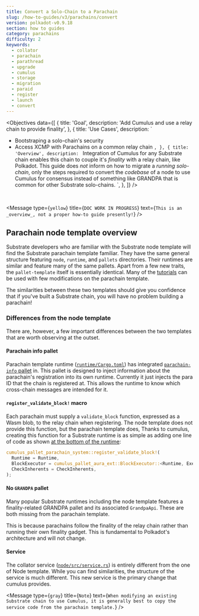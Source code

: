 ```yaml
---
title: Convert a Solo-Chain to a Parachain
slug: /how-to-guides/v3/parachains/convert
version: polkadot-v0.9.18
section: how to guides
category: parachains
difficulty: 2
keywords:
  - collator
  - parachain
  - parathread
  - upgrade
  - cumulus
  - storage
  - migration
  - paraid
  - register
  - launch
  - convert
---
```


<Objectives
  data={[
    {
      title: 'Goal',
      description: 'Add Cumulus and use a relay chain to provide finality',
    },
    {
      title: 'Use Cases',
      description: `
- Bootstraping a solo-chain's security
- Access XCMP with Parachains on a common relay chain
      `,
    },
    {
      title: 'Overview',
      description: `
Integration of Cumulus for any Substrate chain enables this chain to couple it's _finality_ with a
relay chain, like Polkadot. This guide does _not_ inform on how to migrate a _running solo-chain_,
only the steps required to convert the _codebase_ of a node to use Cumulus for consensus instead
of something like GRANDPA that is common for other Substrate solo-chains.
      `,
    },
  ]}
/>
<br />

<!-- FIXME TODO WORK IN PROGRESS - NOT COMPLETE! -->

<Message
  type={`yellow`}
  title={`DOC WORK IN PROGRESS`}
  text={`
This is an _overview_, not a proper how-to guide presently!
`}
/>

## Parachain node template overview

Substrate developers who are familiar with the Substrate node template will find the Substrate parachain template familiar.
They have the same general structure featuring `node`, `runtime`, and `pallets` directories.
Their runtimes are similar and feature many of the same pallets. Apart from a few new traits, the `pallet-template` itself is essentially identical.
Many of the [tutorials](/tutorials/v3) can be used with few modifications on the parachain template.

The similarities between these two templates should give you confidence that if you've built a Substrate chain, you will have no problem building a parachain!

### Differences from the node template

There are, however, a few important differences between the two templates that are worth observing at the outset.

#### Parachain info pallet

Parachain template runtime ([`runtime/Cargo.toml`](https://github.com/substrate-developer-hub/substrate-parachain-template/blob/latest/runtime/Cargo.toml)) has integrated [`parachain-info` pallet](https://paritytech.github.io/cumulus/parachain_info/pallet/index.html) in.
This pallet is designed to inject information about the parachain's registration into its own runtime.
Currently it just injects the para ID that the chain is registered at.
This allows the runtime to know which cross-chain messages are intended for it.

#### `register_validate_block!` macro

Each parachain must supply a `validate_block` function, expressed as a Wasm blob, to the relay chain when registering.
The node template does not provide this function, but the parachain template does,
Thanks to cumulus, creating this function for a Substrate runtime is as simple as adding one line of code as shown [at the bottom of the runtime](https://github.com/substrate-developer-hub/substrate-parachain-template/blob/latest/runtime/src/lib.rs#L648-L652):

```rust
cumulus_pallet_parachain_system::register_validate_block!(
  Runtime = Runtime,
  BlockExecutor = cumulus_pallet_aura_ext::BlockExecutor::<Runtime, Executive>,
  CheckInherents = CheckInherents,
);
```

#### No `GRANDPA` pallet

Many popular Substrate runtimes including the node template features a finality-related GRANDPA pallet and its associated `GrandpaApi`.
These are both missing from the parachain template.

This is because parachains follow the finality of the relay chain rather than running their own finality gadget.
This is fundamental to Polkadot's architecture and will not change.

#### Service

The collator service ([`node/src/service.rs`](https://github.com/substrate-developer-hub/substrate-parachain-template/blob/latest/node/src/service.rs)) is entirely different from the one of Node template.
While you can find similarities, the structure of the service is much different.
This new service is the primary change that cumulus provides.

<Message
  type={`gray`}
  title={`Note`}
  text={`
When modifying an existing Substrate chain to use Cumulus, it is generally best to copy the service code from the parachain template.
  `}
/>
